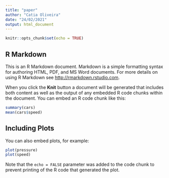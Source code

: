 ```yaml
---
title: "paper"
author: "Catia Oliveira"
date: "24/02/2021"
output: html_document
---
```


```r
knitr::opts_chunk$set(echo = TRUE)
```

## R Markdown

This is an R Markdown document. Markdown is a simple formatting syntax for authoring HTML, PDF, and MS Word documents. For more details on using R Markdown see <http://rmarkdown.rstudio.com>.

When you click the **Knit** button a document will be generated that includes both content as well as the output of any embedded R code chunks within the document. You can embed an R code chunk like this:

```r

summary(cars)
mean(cars$speed)
```

## Including Plots

You can also embed plots, for example:

```r
plot(pressure)
plot(speed)
```

Note that the `echo = FALSE` parameter was added to the code chunk to prevent printing of the R code that generated the plot.
